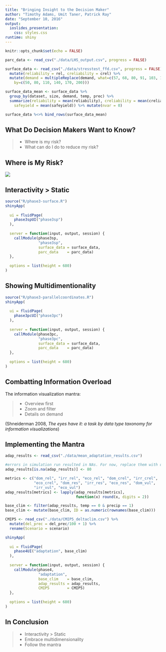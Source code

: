 ```yaml
---
title: "Bringing Insight to the Decision Maker"
author: "Timothy Adams, Umit Taner, Patrick Ray"
date: "September 10, 2016"
output: 
  ioslides_presentation:
    css: styles.css
runtime: shiny
---
```


```r
knitr::opts_chunk$set(echo = FALSE)
```

```r
parc_data <- read_csv("./data/LHS_output.csv", progress = FALSE)

surface_data <- read_csv("./data/stresstest_ffd.csv", progress = FALSE) %>%
  mutate(reliability = rel, creliability = crel) %>%
  mutate(demand = multipleReplace(demand, what=c(57, 68, 80, 91, 103, 114),
    by=c(50, 80, 110, 140, 170, 200)))

surface_data_mean <- surface_data %>%
  group_by(dataset, size, demand, temp, prec) %>%
  summarize(reliability = mean(reliability), creliability = mean(creliability),
    safeyield = mean(safeyield)) %>% mutate(nvar = 0)

surface_data %<>% bind_rows(surface_data_mean)
```

## What Do Decision Makers Want to Know?

> - Where is my risk?
> - What can do I do to reduce my risk?

## Where is My Risk?

![](images/static3.png)


## Interactivity > Static
```r
source("R/phase3-surface.R")
shinyApp(
  
  ui = fluidPage(
    phase3spUI("phase3sp")
  ),
  
  server = function(input, output, session) {
    callModule(phase3sp,
               "phase3sp",
               surface_data = surface_data,
               parc_data    = parc_data)
  },
  
  options = list(height = 680)
)
```

## Showing Multidimentionality 
```r
source("R/phase3-parallelcoordinates.R")
shinyApp(
  
  ui = fluidPage(
    phase3pcUI("phase3pc")
  ),
  
  server = function(input, output, session) {
    callModule(phase3pc,
               "phase3pc",
               surface_data = surface_data,
               parc_data    = parc_data)
  },
  
  options = list(height = 680)
)
```

## Combatting Information Overload
The information visualization mantra:

> - Overview first
> - Zoom and filter
> - Details on demand

(Shneiderman 2008, *The eyes have it: a task by data type taxonomy for information visualizations*)

## Implementing the Mantra
```r
adap_results <- read_csv("./data/mean_adaptation_results.csv")

#errors in simulation run resulted in NAs. For now, replace them with dummy values.
adap_results[is.na(adap_results)] <- 80

metrics <- c("dom_rel", "irr_rel", "eco_rel", "dom_crel", "irr_crel",
             "eco_crel", "dom_res", "irr_res", "eco_res", "dom_vul",
             "irr_vul", "eco_vul")
adap_results[metrics] <- lapply(adap_results[metrics],
                                function(x) round(x, digits = 2))

base_clim <- filter(adap_results, temp == 0 & precip == 1)
base_clim <- mutate(base_clim, ID = as.numeric(rownames(base_clim)))

CMIP5 <- read_csv("./data/CMIP5_deltaclim.csv") %>%
  mutate(del_prec = del_prec/100 + 1) %>%
  rename(Scenario = scenario)

shinyApp(
  
  ui = fluidPage(
    phase4UI("adaptation", base_clim)
  ),
  
  server = function(input, output, session) { 
    callModule(phase4, 
               "adaptation", 
               base_clim    = base_clim, 
               adap_results = adap_results,
               CMIP5        = CMIP5)
  },
  
  options = list(height = 680)
)
```

## In Conclusion

> - Interactivity > Static
> - Embrace multidimensionality
> - Follow the mantra
